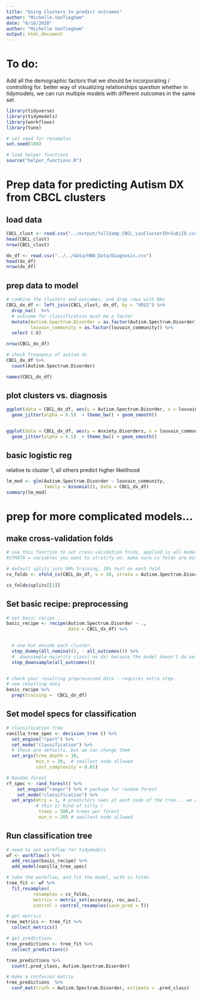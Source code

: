 ```yaml
---
title: "Using Clusters to predict outcomes"
author: "Michelle.VanTieghem"
date: "6/18/2020"
author: "Michelle VanTieghem"
output: html_document
---
```


# To do:
Add all the demographic factors that we should be incorporating / controlling for.
better way of visualizing relationships 
question whether in tidymodels, we can run multiple models with different outcomes in the same set.

```r
library(tidyverse)
library(tidymodels)
library(workflows)
library(tune)

# set seed for resamples
set.seed(100)

# load helper functions
source("helper_functions.R")

```

# Prep data for predicting Autism DX from CBCL clusters

## load data 
```r
CBCL_clust <- read.csv("../output/fullSamp_CBCL_LouClusterID+SubjID.csv")
head(CBCL_clust)
nrow(CBCL_clust)

dx_df <- read.csv("../../data/HBN_Data/Diagnosis.csv")
head(dx_df)
nrow(dx_df)
```

## prep data to model 
```r
# combine the clusters and outcomes, and drop rows with NAs
CBCL_dx_df <- left_join(CBCL_clust, dx_df, by = "URSI") %>%
  drop_na()  %>%
  # outcome for classification must be a factor
  mutate(Autism.Spectrum.Disorder = as.factor(Autism.Spectrum.Disorder), 
         louvain_community = as.factor(louvain_community)) %>%
  select (-X)

nrow(CBCL_dx_df)

# check frequency of autism dx
CBCL_dx_df %>%
  count(Autism.Spectrum.Disorder)

names(CBCL_dx_df)
```

## plot clusters vs. diagnosis 
```r

ggplot(data = CBCL_dx_df, aes(y = Autism.Spectrum.Disorder, x = louvain_community)) + 
  geom_jitter(alpha = 0.5)  + theme_bw() + geom_smooth()


ggplot(data = CBCL_dx_df, aes(y = Anxiety.Disorders, x = louvain_community)) + 
  geom_jitter(alpha = 0.5)  + theme_bw() + geom_smooth()


```


## basic logistic reg
relative to cluster 1, all others predict higher likelihood
```r
lm_mod <- glm(Autism.Spectrum.Disorder ~ louvain_community, 
              family = binomial(), data = CBCL_dx_df)
summary(lm_mod)
```

# prep for more  complicated models... 

## make cross-validation folds
```r

# use this function to set cross-validation folds, applied in all models below.
#STRATA = variables you want to stratify on. make sure cv folds are balanced

# default splits into 90% training, 10% test on each fold.
cv_folds <- vfold_cv(CBCL_dx_df, v = 10, strata = Autism.Spectrum.Disorder, breaks = 4)

cv_folds$splits[[1]]
```


## Set basic recipe: preprocessing
```r
# set basic recipe ...
basic_recipe <- recipe(Autism.Spectrum.Disorder ~ ., 
                       data = CBCL_dx_df) %>%
  

  # one-hot encode each cluster.
  step_dummy(all_nominal(), - all_outcomes()) %>%
  #  downsample majority class( no dx) because the model doesn't do well as is.
  step_downsample(all_outcomes())


# check your resulting preprocessed data - requires extra step.
# see resulting data 
basic_recipe %>% 
  prep(training =  CBCL_dx_df) 

```


## Set model specs for classification
```r
# classification tree
vanilla_tree_spec <- decision_tree () %>%
  set_engine("rpart") %>%
  set_mode("classification") %>%
  # these are defaults, but we can change them
  set_args(tree_depth = 30,
           min_n = 20,  # smallest node allowed
           cost_complexity = 0.01)

# Random forest 
rf_spec <- rand_forest() %>% 
    set_engine("ranger") %>% # package for random forest 
    set_mode("classification") %>%
  set_args(mtry = 1, # predictors seen at each node of the tree... we only have one predictor! 
           # this is kind of silly ! 
            trees = 500,# trees per forest
            min_n = 20) # smallest node allowed

```

## Run classification tree
```r
# need to set workflow for tidymodels
wf <- workflow() %>%
  add_recipe(basic_recipe) %>%
  add_model(vanilla_tree_spec)

# take the workflow, and fit the model, with cv folds.
tree_fit <- wf %>%
  fit_resamples(
          resamples = cv_folds,
          metrics = metric_set(accuracy, roc_auc),
          control = control_resamples(save_pred = T)) 

# get metrics 
tree_metrics <- tree_fit %>%
  collect_metrics()

# get predictions
tree_predictions <- tree_fit %>%
  collect_predictions()

tree_predictions %>%
  count(.pred_class, Autism.Spectrum.Disorder)

# make a confusion matrix 
tree_predictions  %>%
  conf_mat(truth = Autism.Spectrum.Disorder, estimate = .pred_class) 

```




